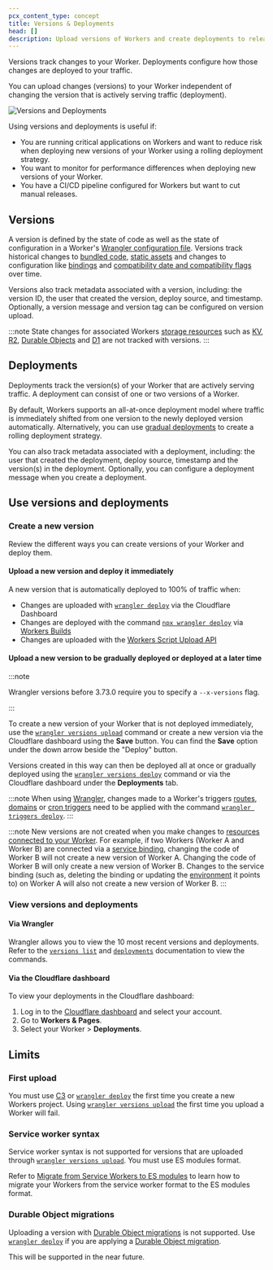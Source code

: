 ```yaml
---
pcx_content_type: concept
title: Versions & Deployments
head: []
description: Upload versions of Workers and create deployments to release new versions.
---
```


Versions track changes to your Worker. Deployments configure how those changes are deployed to your traffic.

You can upload changes (versions) to your Worker independent of changing the version that is actively serving traffic (deployment).

![Versions and Deployments](~/assets/images/workers/platform/versions-and-deployments/versions-and-deployments.png)

Using versions and deployments is useful if:

- You are running critical applications on Workers and want to reduce risk when deploying new versions of your Worker using a rolling deployment strategy.
- You want to monitor for performance differences when deploying new versions of your Worker.
- You have a CI/CD pipeline configured for Workers but want to cut manual releases.

## Versions

A version is defined by the state of code as well as the state of configuration in a Worker's [Wrangler configuration file](/workers/wrangler/configuration/). Versions track historical changes to [bundled code](/workers/wrangler/bundling/), [static assets](/workers/static-assets/) and changes to configuration like [bindings](/workers/runtime-apis/bindings/) and [compatibility date and compatibility flags](/workers/configuration/compatibility-dates/) over time.

Versions also track metadata associated with a version, including: the version ID, the user that created the version, deploy source, and timestamp. Optionally, a version message and version tag can be configured on version upload.

:::note
State changes for associated Workers [storage resources](/workers/platform/storage-options/) such as [KV](/kv/), [R2](/r2/), [Durable Objects](/durable-objects/) and [D1](/d1/) are not tracked with versions.
:::

## Deployments

Deployments track the version(s) of your Worker that are actively serving traffic. A deployment can consist of one or two versions of a Worker.

By default, Workers supports an all-at-once deployment model where traffic is immediately shifted from one version to the newly deployed version automatically. Alternatively, you can use [gradual deployments](/workers/configuration/versions-and-deployments/gradual-deployments/) to create a rolling deployment strategy.

You can also track metadata associated with a deployment, including: the user that created the deployment, deploy source, timestamp and the version(s) in the deployment. Optionally, you can configure a deployment message when you create a deployment.

## Use versions and deployments

### Create a new version

Review the different ways you can create versions of your Worker and deploy them.

#### Upload a new version and deploy it immediately

A new version that is automatically deployed to 100% of traffic when:

- Changes are uploaded with [`wrangler deploy`](/workers/wrangler/commands/#deploy) via the Cloudflare Dashboard
- Changes are deployed with the command [`npx wrangler deploy`](/workers/wrangler/commands/#deploy) via [Workers Builds](/workers/ci-cd/builds)
- Changes are uploaded with the [Workers Script Upload API](/api/resources/workers/subresources/scripts/methods/update/)

#### Upload a new version to be gradually deployed or deployed at a later time

:::note

Wrangler versions before 3.73.0 require you to specify a `--x-versions` flag.

:::

To create a new version of your Worker that is not deployed immediately, use the [`wrangler versions upload`](/workers/wrangler/commands/#upload) command or create a new version via the Cloudflare dashboard using the **Save** button. You can find the **Save** option under the down arrow beside the "Deploy" button.

Versions created in this way can then be deployed all at once or gradually deployed using the [`wrangler versions deploy`](/workers/wrangler/commands/#deploy-2) command or via the Cloudflare dashboard under the **Deployments** tab.

:::note
When using [Wrangler](/workers/wrangler/), changes made to a Worker's triggers [routes, domains](/workers/configuration/routing/) or [cron triggers](/workers/configuration/cron-triggers/) need to be applied with the command [`wrangler triggers deploy`](/workers/wrangler/commands/#triggers).
:::

:::note
New versions are not created when you make changes to [resources connected to your Worker](/workers/runtime-apis/bindings/). For example, if two Workers (Worker A and Worker B) are connected via a [service binding](/workers/runtime-apis/bindings/service-bindings/), changing the code of Worker B will not create a new version of Worker A. Changing the code of Worker B will only create a new version of Worker B. Changes to the service binding (such as, deleting the binding or updating the [environment](/workers/wrangler/environments/) it points to) on Worker A will also not create a new version of Worker B.
:::

### View versions and deployments

#### Via Wrangler

Wrangler allows you to view the 10 most recent versions and deployments. Refer to the [`versions list`](/workers/wrangler/commands/#list-4) and [`deployments`](/workers/wrangler/commands/#list-5) documentation to view the commands.

#### Via the Cloudflare dashboard

To view your deployments in the Cloudflare dashboard:

1. Log in to the [Cloudflare dashboard](https://dash.cloudflare.com/?to=/:account/workers) and select your account.
2. Go to **Workers & Pages**.
3. Select your Worker > **Deployments**.

## Limits

### First upload

You must use [C3](/workers/get-started/guide/#1-create-a-new-worker-project) or [`wrangler deploy`](/workers/wrangler/commands/#deploy) the first time you create a new Workers project. Using [`wrangler versions upload`](/workers/wrangler/commands/#upload) the first time you upload a Worker will fail.

### Service worker syntax

Service worker syntax is not supported for versions that are uploaded through [`wrangler versions upload`](/workers/wrangler/commands/#upload). You must use ES modules format.

Refer to [Migrate from Service Workers to ES modules](/workers/reference/migrate-to-module-workers/#advantages-of-migrating) to learn how to migrate your Workers from the service worker format to the ES modules format.

### Durable Object migrations

Uploading a version with [Durable Object migrations](/durable-objects/reference/durable-objects-migrations/) is not supported. Use [`wrangler deploy`](/workers/wrangler/commands/#deploy) if you are applying a [Durable Object migration](/durable-objects/reference/durable-objects-migrations/).

This will be supported in the near future.
